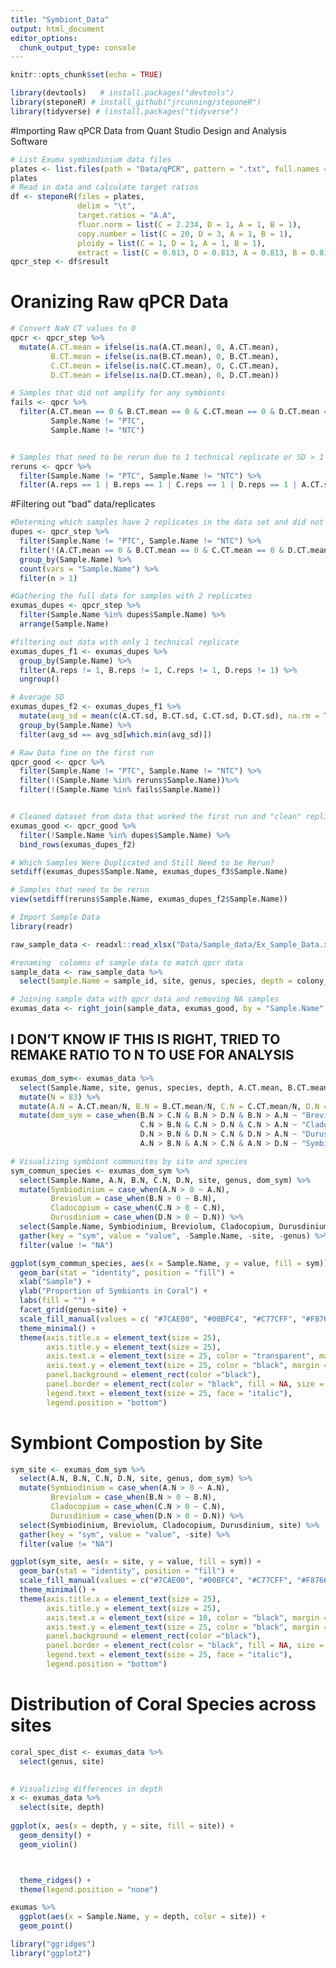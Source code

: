 ```yaml
---
title: "Symbiont_Data"
output: html_document
editor_options: 
  chunk_output_type: console
---
```


```r
knitr::opts_chunk$set(echo = TRUE)
```

```r
library(devtools)   # install.packages("devtools")
library(steponeR) # install_github("jrcunning/steponeR")
library(tidyverse) # (install.packages("tidyverse")
```

#Importing Raw qPCR Data from Quant Studio Design and Analysis Software 
```r
# List Exuma symbiodinium data files
plates <- list.files(path = "Data/qPCR", pattern = ".txt", full.names = TRUE)
plates
# Read in data and calculate target ratios
df <- steponeR(files = plates,
               delim = "\t", 
               target.ratios = "A.A", 
               fluor.norm = list(C = 2.234, D = 1, A = 1, B = 1),
               copy.number = list(C = 20, D = 3, A = 1, B = 1),
               ploidy = list(C = 1, D = 1, A = 1, B = 1),
               extract = list(C = 0.813, D = 0.813, A = 0.813, B = 0.813))
qpcr_step <- df$result
```

# Oranizing Raw qPCR Data
```r
# Convert NaN CT values to 0  
qpcr <- qpcr_step %>%
  mutate(A.CT.mean = ifelse(is.na(A.CT.mean), 0, A.CT.mean),
         B.CT.mean = ifelse(is.na(B.CT.mean), 0, B.CT.mean),
         C.CT.mean = ifelse(is.na(C.CT.mean), 0, C.CT.mean),
         D.CT.mean = ifelse(is.na(D.CT.mean), 0, D.CT.mean)) 

# Samples that did not amplify for any symbionts
fails <- qpcr %>%
  filter(A.CT.mean == 0 & B.CT.mean == 0 & C.CT.mean == 0 & D.CT.mean == 0,
         Sample.Name != "PTC",
         Sample.Name != "NTC")


# Samples that need to be rerun due to 1 technical replicate or SD > 1
reruns <- qpcr %>%
  filter(Sample.Name != "PTC", Sample.Name != "NTC") %>%
  filter(A.reps == 1 | B.reps == 1 | C.reps == 1 | D.reps == 1 | A.CT.sd > 1 | B.CT.sd > 1 | C.CT.sd > 1 | D.CT.sd > 1)
```

#Filtering out "bad" data/replicates
```r
#Determing which samples have 2 replicates in the data set and did not fail
dupes <- qpcr_step %>%
  filter(Sample.Name != "PTC", Sample.Name != "NTC") %>%
  filter(!(A.CT.mean == 0 & B.CT.mean == 0 & C.CT.mean == 0 & D.CT.mean == 0)) %>%
  group_by(Sample.Name) %>%
  count(vars = "Sample.Name") %>%
  filter(n > 1) 

#Gathering the full data for samples with 2 replicates
exumas_dupes <- qpcr_step %>%
  filter(Sample.Name %in% dupes$Sample.Name) %>%
  arrange(Sample.Name)

#filtering out data with only 1 technical replicate
exumas_dupes_f1 <- exumas_dupes %>%
  group_by(Sample.Name) %>%
  filter(A.reps != 1, B.reps != 1, C.reps != 1, D.reps != 1) %>%
  ungroup()

# Average SD  
exumas_dupes_f2 <- exumas_dupes_f1 %>%
  mutate(avg_sd = mean(c(A.CT.sd, B.CT.sd, C.CT.sd, D.CT.sd), na.rm = TRUE)) %>%
  group_by(Sample.Name) %>%
  filter(avg_sd == avg_sd[which.min(avg_sd)]) 

# Raw Data fine on the first run
qpcr_good <- qpcr %>%
  filter(Sample.Name != "PTC", Sample.Name != "NTC") %>%
  filter(!(Sample.Name %in% reruns$Sample.Name))%>%
  filter(!(Sample.Name %in% fails$Sample.Name))


# Cleaned dataset from data that worked the first run and "clean" replicates 
exumas_good <- qpcr_good %>%
  filter(!Sample.Name %in% dupes$Sample.Name) %>%
  bind_rows(exumas_dupes_f2)

# Which Samples Were Duplicated and Still Need to be Rerun?
setdiff(exumas_dupes$Sample.Name, exumas_dupes_f3$Sample.Name)

# Samples that need to be rerun
view(setdiff(reruns$Sample.Name, exumas_dupes_f2$Sample.Name))
```

```r
# Import Sample Data 
library(readr)

raw_sample_data <- readxl::read_xlsx("Data/Sample_data/Ex_Sample_Data.xlsx")

#renaming  colomns of sample data to match qpcr data
sample_data <- raw_sample_data %>%
  select(Sample.Name = sample_id, site, genus, species, depth = colony_depth_m)

# Joining sample data with qpcr data and removing NA samples
exumas_data <- right_join(sample_data, exumas_good, by = "Sample.Name", all = TRUE)

```

## I DON'T KNOW IF THIS IS RIGHT, TRIED TO REMAKE RATIO TO N TO USE FOR ANALYSIS 
```r
exumas_dom_sym<- exumas_data %>%
  select(Sample.Name, site, genus, species, depth, A.CT.mean, B.CT.mean, C.CT.mean, D.CT.mean) %>%
  mutate(N = 83) %>%
  mutate(A.N = A.CT.mean/N, B.N = B.CT.mean/N, C.N = C.CT.mean/N, D.N = D.CT.mean/N) %>%
  mutate(dom_sym = case_when(B.N > C.N & B.N > D.N & B.N > A.N ~ "Breviolum",
                             C.N > B.N & C.N > D.N & C.N > A.N ~ "Cladocopium",
                             D.N > B.N & D.N > C.N & D.N > A.N ~ "Durusdinium",
                             A.N > B.N & A.N > C.N & A.N > D.N ~ "Symbiodinium"))
```




```r
# Visualizing symbiont communites by site and species
sym_commun_species <- exumas_dom_sym %>%
  select(Sample.Name, A.N, B.N, C.N, D.N, site, genus, dom_sym) %>%
  mutate(Symbiodinium = case_when(A.N > 0 ~ A.N),
         Breviolum = case_when(B.N > 0 ~ B.N),
         Cladocopium = case_when(C.N > 0 ~ C.N),
         Durusdinium = case_when(D.N > 0 ~ D.N)) %>%
  select(Sample.Name, Symbiodinium, Breviolum, Cladocopium, Durusdinium, genus, site) %>%
  gather(key = "sym", value = "value", -Sample.Name, -site, -genus) %>%
  filter(value != "NA")

ggplot(sym_commun_species, aes(x = Sample.Name, y = value, fill = sym)) +
  geom_bar(stat = "identity", position = "fill") +
  xlab("Sample") +
  ylab("Proportion of Symbionts in Coral") +
  labs(fill = "") +
  facet_grid(genus~site) +
  scale_fill_manual(values = c( "#7CAE00", "#00BFC4", "#C77CFF", "#F8766D")) +
  theme_minimal() +
  theme(axis.title.x = element_text(size = 25),
        axis.title.y = element_text(size = 25),
        axis.text.x = element_text(size = 25, color = "transparent", margin = margin(t = -20)),
        axis.text.y = element_text(size = 25, color = "black", margin = margin(l = 30)),
        panel.background = element_rect(color ="black"),
        panel.border = element_rect(color = "black", fill = NA, size = 1.5),
        legend.text = element_text(size = 25, face = "italic"),
        legend.position = "bottom")
```

# Symbiont Compostion by Site
```r
sym_site <- exumas_dom_sym %>%
  select(A.N, B.N, C.N, D.N, site, genus, dom_sym) %>%
  mutate(Symbiodinium = case_when(A.N > 0 ~ A.N),
         Breviolum = case_when(B.N > 0 ~ B.N),
         Cladocopium = case_when(C.N > 0 ~ C.N),
         Durusdinium = case_when(D.N > 0 ~ D.N)) %>%
  select(Symbiodinium, Breviolum, Cladocopium, Durusdinium, site) %>%
  gather(key = "sym", value = "value", -site) %>%
  filter(value != "NA")

ggplot(sym_site, aes(x = site, y = value, fill = sym)) +
  geom_bar(stat = "identity", position = "fill") +
  scale_fill_manual(values = c("#7CAE00", "#00BFC4", "#C77CFF", "#F8766D")) +
  theme_minimal() +
  theme(axis.title.x = element_text(size = 25),
        axis.title.y = element_text(size = 25),
        axis.text.x = element_text(size = 10, color = "black", margin = margin(t = -20)),
        axis.text.y = element_text(size = 25, color = "black", margin = margin(l = 30)),
        panel.background = element_rect(color ="black"),
        panel.border = element_rect(color = "black", fill = NA, size = 1.5),
        legend.text = element_text(size = 25, face = "italic"),
        legend.position = "bottom")
```

# Distribution of Coral Species across sites 

```r
coral_spec_dist <- exumas_data %>%
  select(genus, site) 
  


```










```r
# Visualizing differences in depth
x <- exumas_data %>%
  select(site, depth)
 
ggplot(x, aes(x = depth, y = site, fill = site)) +
  geom_density() +
  geom_violin()



  theme_ridges() + 
  theme(legend.position = "none")

exumas %>%
  ggplot(aes(x = Sample.Name, y = depth, color = site)) +
  geom_point()

library("ggridges")
library("ggplot2")
```

